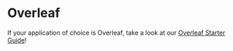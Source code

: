 # Overleaf {.sec-overview}

If your application of choice is Overleaf, take a look at our [Overleaf Starter Guide](https://iqss.github.io/overleaf_guide/)!
